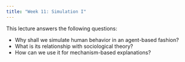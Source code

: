 ```yaml
---
title: "Week 11: Simulation I"
---
```


This lecture answers the following questions:

- Why shall we simulate human behavior in an agent-based fashion?
- What is its relationship with sociological theory?
- How can we use it for mechanism-based explanations?
